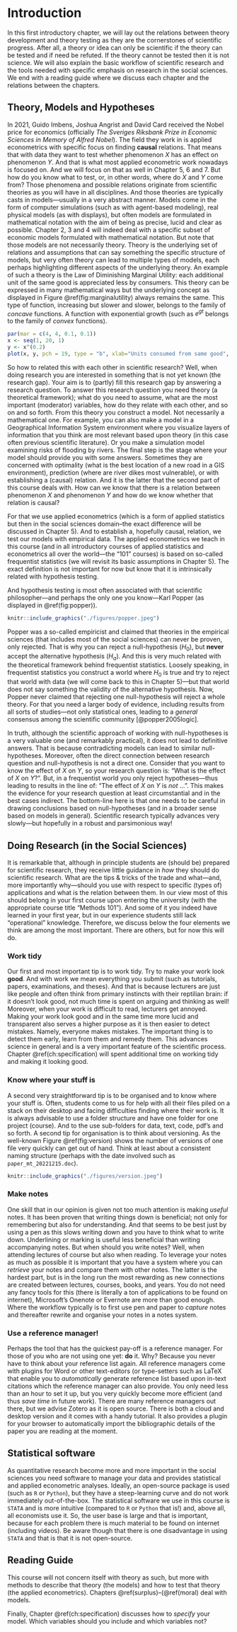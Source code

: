 # Introduction

In this first introductory chapter, we will lay out the relations between theory development and theory testing as they are the cornerstones of scientific progress. After all, a theory or idea can only be scientific if the theory can be tested and if need be refuted. If the theory cannot be tested then it is not science. We will also explain the basic workflow of scientific research and the tools needed with specific emphasis on research in the social sciences. We end with a reading guide where we discuss each chapter and the relations between the chapters.

## Theory, Models and Hypotheses

In 2021, Guido Imbens, Joshua Angrist and David Card received the Nobel price for economics (officially *The Sveriges Riksbank Prize in Economic Sciences in Memory of Alfred Nobel*). The field they work in is applied econometrics with specific focus on finding **causal** relations. That means that with data they want to test whether phenomenon $X$ has an effect on phenomenon $Y$. And that is what most applied econometric work nowadays is focused on. And we will focus on that as well in Chapter 5, 6 and 7. But how do you know what to test, or, in other words, where do $X$ and $Y$ come from? Those phenomena and possible relations originate from scientific theories as you will have in all disciplines. And those theories are typically casts in models---usually in a very abstract manner. Models come in the form of computer simulations (such as with agent-based modeling), real physical models (as with displays), but often models are formulated in mathematical notation with the aim of being as precise, lucid and clear as possible. Chapter 2, 3 and 4 will indeed deal with a specific subset of economic models formulated with mathematical notation. But note that those models are not necessarily theory. Theory is the underlying set of relations and assumptions that can say something the specific structure of models, but very often theory can lead to multiple types of models, each perhaps highlighting different aspects of the underlying theory. An example of such a theory is the Law of Diminishing Marginal Utility: each additional unit of the same good is appreciated less by consumers. This theory can be expressed in many mathematical ways but the underlying concept as displayed in Figure \@ref(fig:marginalutility) always remains the same. This type of function, increasing but slower and slower, belongs to the family of *concave* functions. A function with exponential growth (such as $e^{gt}$ belongs to the family of *convex* functions).

```r
par(mar = c(4, 4, 0.1, 0.1))
x <- seq(1, 20, 1)
y <- x^(0.2)
plot(x, y, pch = 19, type = "b", xlab="Units consumed from same good", ylab="Utility", yaxt='n')
```

So how to related this with each other in scientific research? Well, when doing research you are interested in something that is not yet known (the research gap). Your aim is to (partly) fill this research gap by answering a research question. To answer this research question you need theory (a theoretical framework); what do you need to assume, what are the most important (moderator) variables, how do they relate with each other, and so on and so forth. From this theory you construct a model. Not necessarily a mathematical one. For example, you can also make a model in a Geographical Information System environment where you visualize layers of information that you think are most relevant based upon theory (in this case often previous scientific literature). Or you make a simulation model examining risks of flooding by rivers. The final step is the stage where your model should provide you with some answers. Sometimes they are concerned with optimality (what is the best location of a new road in a GIS environment), prediction (where are river dikes most vulnerable), or with establishing a (causal) relation. And it is the latter that the second part of this course deals with. How can we know that there is a relation between phenomenon $X$ and phenomenon $Y$ and how do we know whether that relation is causal?

For that we use applied econometrics (which is a form of applied statistics but then in the social sciences domain--the exact difference will be discussed in Chapter 5). And to establish a, hopefully causal, relation, we test our models with empirical data. The applied econometrics we teach in this course (and in all introductory courses of applied statistics and econometrics all over the world---the "101" courses) is based on so-called frequentist statistics (we will revisit its basic assumptions in Chapter 5). The exact definition is not important for now but know that it is intrinsically related with hypothesis testing. 

And hypothesis testing is most often associated with that scientific philosopher---and perhaps the only one you know---Karl Popper (as displayed in \@ref(fig:popper)). 

```r
knitr::include_graphics("./figures/popper.jpeg")
```

Popper was a so-called empiricist and claimed that theories in the empirical sciences (that includes most of the social sciences) can never be proven, only rejected. That is why you can reject a null-hypothesis ($H_0$), but **never** accept the alternative hypothesis ($H_a$). And this is very much related with the theoretical framework behind frequentist statistics. Loosely speaking, in frequentist statistics you construct a world where $H_0$ is true and try to reject that world with data (we will come back to this in Chapter 5)---but that world does not say something the validity of the alternative hypothesis. Now, Popper never claimed that rejecting one null-hypothesis will reject a whole theory. For that you need a larger body of evidence, including results from all sorts of studies---not only statistical ones, leading to a *general* consensus among the scientific community [@popper2005logic]. 

In truth, although the scientific approach of working with null-hypotheses is a very valuable one (and remarkably practical), it does not lead to definitive answers. That is because contradicting models can lead to similar null-hypotheses. Moreover, often the direct connection between research question and null-hypothesis is not a direct one. Consider that you want to know the effect of $X$ on $Y$, so your research question is: "What is the effect of $X$ on $Y$?". But, in a frequentist world you only reject hypotheses---thus leading to results in the line of: "The effect of $X$ on $Y$ is *not* $\ldots$". This makes the evidence for your research question at least circumstantial and in the best cases indirect. The bottom-line here is that one needs to be careful in drawing conclusions based on null-hypotheses (and in a broader sense based on models in general). Scientific research typically advances very slowly---but hopefully in a robust and parsimonious way!

## Doing Research (in the Social Sciences)

It is remarkable that, although in principle students are (should be) prepared for scientific research, they receive little guidance in *how* they should do scientific research. What are the tips & tricks of the trade and what---and, more importantly why---should you use with respect to specific (types of) applications and what is the relation between them. In our view most of this should belong in your first course upon entering the university (with the appropriate course title "Methods 101"). And some of it you indeed have learned in your first year, but in our experience students still lack "operational" knowledge. Therefore, we discuss below the four elements we think are among the most important. There are others, but for now this will do. 

### Work tidy

Our first and most important tip is to work tidy. Try to make your work look **good**. And with work we mean everything you submit (such as tutorials, papers, examinations, and theses). And that is because lecturers are just like people and often think from primary instincts with their reptilian brain: if it doesn't look good, not much time is spent on arguing and thinking as well! Moreover, when your work is difficult to read, lecturers get annoyed. Making your work look good and in the same time more lucid and transparent also serves a higher purpose as it is then easier to detect mistakes. Namely, everyone makes mistakes. The important thing is to detect them early, learn from them and remedy them. This advances science in general and is a very important feature of the scientific process. Chapter \@ref(ch:specification) will spent additional time on working tidy and making it looking good.

### Know where your stuff is

A second very straightforward tip is to be organised and to know where your stuff is. Often, students come to us for help with all their files piled on a stack on their desktop and facing difficulties finding where their work is. It is always advisable to use a folder structure and have one folder for one project (course). And to the use sub-folders for data, text, code, pdf's and so forth. A second tip for organisation is to think about versioning. As the well-known Figure \@ref(fig:version) shows the number of versions of one file very quickly can get out of hand. Think at least about a consistent naming structure (perhaps with the date involved such as `paper_mt_20221215.doc`).

```r
knitr::include_graphics("./figures/version.jpeg")
```

### Make notes

One skill that in our opinion is given not too much attention is making *useful* notes. It has been proven that writing things down is beneficial; not only for remembering but also for understanding. And that seems to be best just by using a pen as this slows writing down and you have to think what to write down. Underlining or marking is useful less beneficial than writing accompanying notes. But when should you write notes? Well, when attending lectures of course but also when reading. To leverage your notes as much as possible it is important that you have a system where you can *retrieve* your notes and compare them with other notes. The latter is the hardest part, but is in the long run the most rewarding as new connections are created between lectures, courses, books, and years. You do not need any fancy tools for this (there is literally a ton of applications to be found on internet), Microsoft's Onenote or Evernote are more than good enough. Where the workflow typically is to first use pen and paper to *capture* notes and thereafter rewrite and organise your notes in a notes system.

### Use a reference manager!

Perhaps the tool that has the quickest pay-off is a reference manager. For those of you who are not using one yet: **do** it. Why? Because you never have to think about your reference list again. All reference managers come with plugins for Word or other text-editors (or type-setters such as LaTeX that enable you to *automatically* generate reference list based upon in-text citations which the reference manager can also provide. You only need less than an hour to set it up, but you very quickly become more efficient (and thus *save time* in future work). There are many reference managers out there, but we advise Zotero as it is open source. There is both a cloud and desktop version and it comes with a handy tutorial. It also provides a plugin for your browser to automatically import the bibliographic details of the paper you are reading at the moment.

## Statistical software

As quantitative research become more and more important in the social sciences you need software to manage your data and provides statistical and applied econometric analyses. Ideally, an open-source package is used (such as `R` or `Python`), but they have a steep-learning curve and do not work immediately out-of-the-box. The statistical software we use in this course is `STATA` and is more intuitive (compared to `R` or `Python` that is!) and, above all, all economists use it. So, the user base is large and that is important, because for each problem there is much material to be found on internet (including videos). Be aware though that there is one disadvantage in using `STATA` and that is that it is not open-source. 

## Reading Guide

This course will not concern itself with theory as such, but more with methods to describe that theory (the models) and how to test that theory (the applied econometrics). Chapters \@ref(surplus)--(\@ref(moral) deal
with models. 

Finally, Chapter \@ref(ch:specification) discusses how to *specify* your model. Which variables should you include and which variables not?

